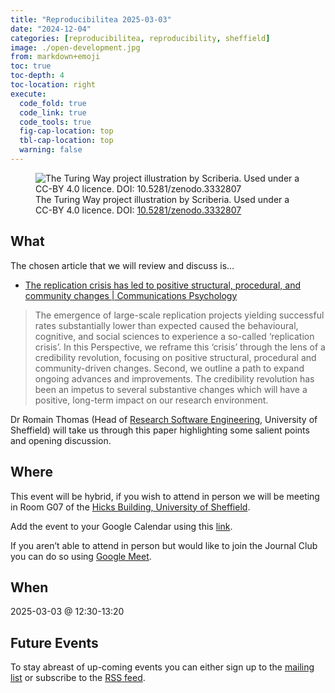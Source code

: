 ```yaml
---
title: "Reproducibilitea 2025-03-03"
date: "2024-12-04"
categories: [reproducibilitea, reproducibility, sheffield]
image: ./open-development.jpg
from: markdown+emoji
toc: true
toc-depth: 4
toc-location: right
execute:
  code_fold: true
  code_link: true
  code_tools: true
  fig-cap-location: top
  tbl-cap-location: top
  warning: false
---
```


![The Turing Way project illustration by Scriberia. Used under a CC-BY 4.0 licence. DOI:
[10.5281/zenodo.3332807](https://doi.org/10.5281/zenodo.3332807)](./open-development.jpg)

## What

The chosen article that we will review and discuss is...

- [The replication crisis has led to positive structural, procedural, and community changes | Communications Psychology](https://www.nature.com/articles/s44271-023-00003-2)

> The emergence of large-scale replication projects yielding successful rates substantially lower than expected caused
> the behavioural, cognitive, and social sciences to experience a so-called ‘replication crisis’. In this Perspective,
> we reframe this ‘crisis’ through the lens of a credibility revolution, focusing on positive structural, procedural and
> community-driven changes. Second, we outline a path to expand ongoing advances and improvements. The credibility
> revolution has been an impetus to several substantive changes which will have a positive, long-term impact on our
> research environment.

Dr Romain Thomas (Head of [Research Software Engineering](https://rse.shef.ac.uk), University of Sheffield) will take us
through this paper highlighting some salient points and opening discussion.

## Where

This event will be hybrid, if you wish to attend in person we will be meeting in Room G07 of the [Hicks Building,
University of Sheffield](https://www.openstreetmap.org/relation/16133670).

Add the event to your Google Calendar using this
[link](https://calendar.google.com/calendar/event?action=TEMPLATE&tmeid=M2pzMDY0OG5ianU3M3I0NmozdmNxZjlkZDIgbi5zaGVwaGFyZEBzaGVmZmllbGQuYWMudWs&tmsrc=n.shephard%40sheffield.ac.uk).

If you aren't able to attend in person but would like to join the Journal Club you can do so using [Google
Meet](https://meet.google.com/uhb-zqbr-fix).

## When

2025-03-03 @ 12:30-13:20

## Future Events

To stay abreast of up-coming events you can either sign up to the [mailing
list](https://groups.google.com/a/sheffield.ac.uk/g/reproducibilitea) or subscribe to the [RSS
feed](https://reproducibilitea-sheffield.github.io/index.xml).
